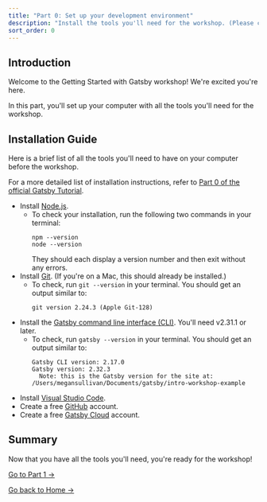 ```yaml
---
title: "Part 0: Set up your development environment"
description: "Install the tools you'll need for the workshop. (Please complete prior to the workshop!)"
sort_order: 0
---
```


## Introduction

Welcome to the Getting Started with Gatsby workshop! We're excited you're here.

In this part, you'll set up your computer with all the tools you'll need for the workshop.

## Installation Guide

Here is a brief list of all the tools you'll need to have on your computer before the workshop.

For a more detailed list of installation instructions, refer to [Part 0 of the official Gatsby Tutorial](https://www.gatsbyjs.com/docs/tutorial/part-zero/).

* Install [Node.js](https://nodejs.org/en/download/).
    * To check your installation, run the following two commands in your terminal:
        ```shell
        npm --version
        node --version
        ```
        They should each display a version number and then exit without any errors.
* Install [Git](https://git-scm.com/downloads). (If you're on a Mac, this should already be installed.)
    * To check, run `git --version` in your terminal. You should get an output similar to:
        ```shell
        git version 2.24.3 (Apple Git-128)
        ```
* Install the [Gatsby command line interface (CLI)](https://www.npmjs.com/package/gatsby-cli). You'll need v2.31.1 or later.
    * To check, run `gatsby --version` in your terminal. You should get an output similar to:
        ```shell
        Gatsby CLI version: 2.17.0
        Gatsby version: 2.32.3
          Note: this is the Gatsby version for the site at:
        /Users/megansullivan/Documents/gatsby/intro-workshop-example
        ```
* Install [Visual Studio Code](https://code.visualstudio.com/Download).
* Create a free [GitHub](https://github.com/) account.
* Create a free [Gatsby Cloud](https://www.gatsbyjs.com/dashboard/) account.

## Summary

Now that you have all the tools you'll need, you're ready for the workshop!

[Go to Part 1 &rarr;](/part-1)

[Go back to Home &rarr;](/)
